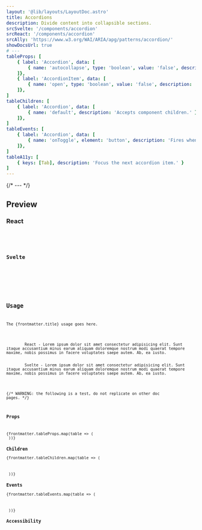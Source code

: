 ```yaml
---
layout: '@lib/layouts/LayoutDoc.astro'
title: Accordions
description: Divide content into collapsible sections.
srcSvelte: '/components/accordion'
srcReact: '/components/accordion'
srcAlly: 'https://www.w3.org/WAI/ARIA/apg/patterns/accordion/'
showDocsUrl: true
# ---
tableProps: [
    { label: 'Accordion', data: [
        { name: 'autocollapse', type: 'boolean', value: 'false', description: 'Set the auto-collapse mode.' }
    ]},
    { label: 'AccordionItem', data: [
        { name: 'open', type: 'boolean', value: 'false', description: 'Set open by default on load.' }
    ]},
]
tableChildren: [
    { label: 'Accordion', data: [
        { name: 'default', description: 'Accepts component children.' }
    ]},
]
tableEvents: [
    { label: 'Accordion', data: [
        { name: 'onToggle', element: 'button', description: 'Fires when an accordion item is toggled.' }
    ]},
]
tableA11y: [
    { keys: [Tab], description: 'Focus the next accordion item.' }
]
---
```






{/* --- */}

## Preview

### React

<Preview client:load>
    <Fragment slot="preview"><ExReact client:load /></Fragment>
    <Fragment slot="code"><Code code={CodeReact} lang="ts" /></Fragment>
</Preview>

### Svelte

<Preview client:load>
    <Fragment slot="preview"><ExSvelte client:load /></Fragment>
    <Fragment slot="code"><Code code={CodeSvelte} lang="ts" /></Fragment>
</Preview>

## Usage

The {frontmatter.title} usage goes here.

<Framework client:load>
    <Fragment slot="react">
        React - Lorem ipsum dolor sit amet consectetur adipisicing elit. Sunt itaque accusantium minus earum aliquam doloremque nostrum modi quaerat tempore maxime, nobis possimus in facere voluptates saepe autem. Ab, ea iusto.
    </Fragment>
    <Fragment slot="svelte">
        Svelte - Lorem ipsum dolor sit amet consectetur adipisicing elit. Sunt itaque accusantium minus earum aliquam doloremque nostrum modi quaerat tempore maxime, nobis possimus in facere voluptates saepe autem. Ab, ea iusto.
    </Fragment>
</Framework>

{/* WARNING: the following is a test, do not replicate on other doc pages. */}

### Props

{frontmatter.tableProps.map(table => (
    <Table label={table.label} data={table.data} tonal />
))}

### Children

{frontmatter.tableChildren.map(table => (
    <Table label={table.label} data={table.data} tonal />
))}

### Events

{frontmatter.tableEvents.map(table => (
    <Table label={table.label} data={table.data} tonal />
))}

### Accessibility

<Table data={frontmatter.tableA11y} kbd />